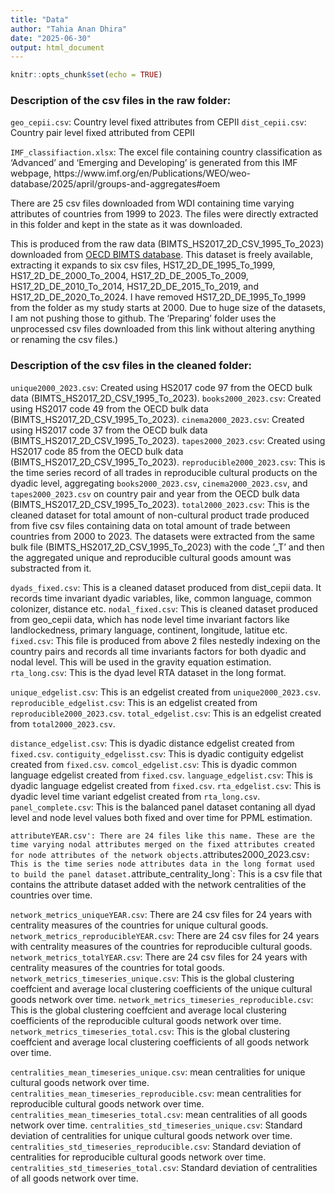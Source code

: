 ```yaml
---
title: "Data"
author: "Tahia Anan Dhira"
date: "2025-06-30"
output: html_document
---
```


```r
knitr::opts_chunk$set(echo = TRUE)
```

### Description of the csv files in the raw folder:

`geo_cepii.csv`: Country level fixed attributes from CEPII 
`dist_cepii.csv`: Country pair level fixed attributed from CEPII

`IMF_classifiaction.xlsx`: The excel file containing country classification as 'Advanced' and 'Emerging and Developing' is generated from this IMF webpage, https://www.imf.org/en/Publications/WEO/weo-database/2025/april/groups-and-aggregates#oem

There are 25 csv files downloaded from WDI containing time varying attributes of countries from 1999 to 2023. The files were directly extracted in this folder and kept in the state as it was downloaded. 

This is produced from the raw data (BIMTS_HS2017_2D_CSV_1995_To_2023) downloaded from [OECD BIMTS database](https://data-explorer.oecd.org/vis?fs[0]=Topic%2C1%7CTrade%23TRD%23%7CTrade%20in%20goods%20and%20services%23TRD_GDS%23&pg=0&fc=Topic&bp=true&snb=24&df[ds]=dsDisseminateFinalDMZ&df[id]=DSD_BIMTS%40DF_BIMTS_HS2017_2D&df[ag]=OECD.SDD.TPS&df[vs]=1.0). This dataset is freely available, extracting it expands to six csv files,
HS17_2D_DE_1995_To_1999, HS17_2D_DE_2000_To_2004, HS17_2D_DE_2005_To_2009, HS17_2D_DE_2010_To_2014, HS17_2D_DE_2015_To_2019, and HS17_2D_DE_2020_To_2024. I have removed HS17_2D_DE_1995_To_1999 from the folder as my study starts at 2000. 
Due to huge size of the datasets, I am not pushing those to github. The 'Preparing' folder uses the unprocessed csv files downloaded from this link without altering anything or renaming the csv files.)



### Description of the csv files in the cleaned folder:

`unique2000_2023.csv`: Created using HS2017 code 97 from the OECD bulk data (BIMTS_HS2017_2D_CSV_1995_To_2023). 
`books2000_2023.csv`: Created using HS2017 code 49 from the OECD bulk data (BIMTS_HS2017_2D_CSV_1995_To_2023). 
`cinema2000_2023.csv`: Created using HS2017 code 37 from the OECD bulk data (BIMTS_HS2017_2D_CSV_1995_To_2023).
`tapes2000_2023.csv`: Created using HS2017 code 85 from the OECD bulk data (BIMTS_HS2017_2D_CSV_1995_To_2023).
`reproducible2000_2023.csv`: This is the time series record of all trades in reproducible cultural products on the dyadic level, aggregating `books2000_2023.csv`, `cinema2000_2023.csv`, and `tapes2000_2023.csv` on country pair and year from the OECD bulk data (BIMTS_HS2017_2D_CSV_1995_To_2023).
`total2000_2023.csv`: This is the cleaned dataset for total amount of non-cultural product trade produced from five csv files containing data on total amount of trade between countries from 2000 to 2023. The datasets were extracted from the same bulk file (BIMTS_HS2017_2D_CSV_1995_To_2023) with the code '_T' and then the aggregated unique and reproducible cultural goods amount was substracted from it. 

`dyads_fixed.csv`: This is a cleaned dataset produced from dist_cepii data. It records time invariant dyadic variables, like, common language, common colonizer, distance etc. 
`nodal_fixed.csv`: This is cleaned dataset produced from geo_cepii data, which has node level time invariant factors like landlockedness, primary language, continent, longitude, latitue etc. 
`fixed.csv`: This file is produced from above 2 files nestedly indexing on the country pairs and records all time invariants factors for both dyadic and nodal level. This will be used in the gravity equation estimation. 
`rta_long.csv`: This is the dyad level RTA dataset in the long format.

`unique_edgelist.csv`: This is an edgelist created from `unique2000_2023.csv`.
`reproducible_edgelist.csv`: This is an edgelist created from `reproducible2000_2023.csv`.
`total_edgelist.csv`: This is an edgelist created from `total2000_2023.csv`.

`distance_edgelist.csv`: This is dyadic distance edgelist created from `fixed.csv`.
`contiguity_edgelisst.csv`: This is dyadic contiguity edgelist created from `fixed.csv`.
`comcol_edgelist.csv`: This is dyadic common language edgelist created from `fixed.csv`.
`language_edgelist.csv`: This is dyadic language edgelist created from `fixed.csv`.
`rta_edgelist.csv`: This is dyadic level time variant edgelist created from `rta_long.csv`.
`panel_complete.csv`: This is the balanced panel dataset contaning all dyad level and node level values both fixed and over time for PPML estimation.

`attributeYEAR.csv': There are 24 files like this name. These are the time varying nodal attributes merged on the fixed attributes created for node attributes of the network objects.
`attributes2000_2023.csv`: This is the time series node attributes data in the long format used to build the panel dataset.
`attribute_centrality_long`: This is a csv file that contains the attribute dataset added with the network centralities of the countries over time. 


`network_metrics_uniqueYEAR.csv`: There are 24 csv files for 24 years with centrality measures of the countries for unique cultural goods.
`network_metrics_reproducibleYEAR.csv`: There are 24 csv files for 24 years with centrality measures of the countries for reproducible cultural goods.
`network_metrics_totalYEAR.csv`: There are 24 csv files for 24 years with centrality measures of the countries for total goods.
`network_metrics_timeseries_unique.csv`: This is the global clustering coeffcient and average local clustering coefficients of the unique cultural goods    network over time.
`network_metrics_timeseries_reproducible.csv`: This is the global clustering coeffcient and average local clustering coefficients of the reproducible cultural goods network over time.
`network_metrics_timeseries_total.csv`: This is the global clustering coeffcient and average local clustering coefficients of all goods network over time.

`centralities_mean_timeseries_unique.csv`: mean centralities for unique cultural goods network over time.
`centralities_mean_timeseries_reproducible.csv`: mean centralities for reproducible cultural goods network over time.
`centralities_mean_timeseries_total.csv`: mean centralities of all goods network over time.
`centralities_std_timeseries_unique.csv`: Standard deviation of centralities for unique cultural goods network over time.
`centralities_std_timeseries_reproducible.csv`: Standard deviation of centralities for reproducible cultural goods network over time.
`centralities_std_timeseries_total.csv`: Standard deviation of centralities of all goods network over time.

